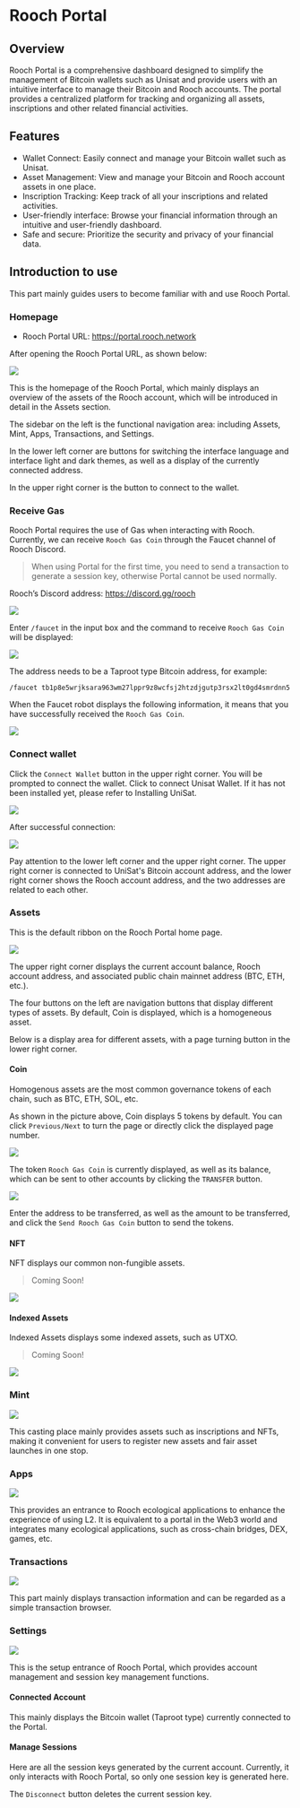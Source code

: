 # Rooch Portal

## Overview

Rooch Portal is a comprehensive dashboard designed to simplify the management of Bitcoin wallets such as Unisat and provide users with an intuitive interface to manage their Bitcoin and Rooch accounts. The portal provides a centralized platform for tracking and organizing all assets, inscriptions and other related financial activities.

## Features

- Wallet Connect: Easily connect and manage your Bitcoin wallet such as Unisat.
- Asset Management: View and manage your Bitcoin and Rooch account assets in one place.
- Inscription Tracking: Keep track of all your inscriptions and related activities.
- User-friendly interface: Browse your financial information through an intuitive and user-friendly dashboard.
- Safe and secure: Prioritize the security and privacy of your financial data.

## Introduction to use

This part mainly guides users to become familiar with and use Rooch Portal.

### Homepage

- Rooch Portal URL: https://portal.rooch.network

After opening the Rooch Portal URL, as shown below:

![](/docs/portal/portal-home.png)

This is the homepage of the Rooch Portal, which mainly displays an overview of the assets of the Rooch account, which will be introduced in detail in the Assets section.

The sidebar on the left is the functional navigation area: including Assets, Mint, Apps, Transactions, and Settings.

In the lower left corner are buttons for switching the interface language and interface light and dark themes, as well as a display of the currently connected address.

In the upper right corner is the button to connect to the wallet.

### Receive Gas

Rooch Portal requires the use of Gas when interacting with Rooch. Currently, we can receive `Rooch Gas Coin` through the Faucet channel of Rooch Discord.

> When using Portal for the first time, you need to send a transaction to generate a session key, otherwise Portal cannot be used normally.

Rooch’s Discord address: https://discord.gg/rooch

![](/docs/portal/discord-gas-channel.png)

Enter `/faucet` in the input box and the command to receive `Rooch Gas Coin` will be displayed:

![](/docs/portal/discord-gas-command.png)

The address needs to be a Taproot type Bitcoin address, for example:

```command
/faucet tb1p8e5wrjksara963wm27lppr9z8wcfsj2htzdjgutp3rsx2lt0gd4smrdnn5
```

When the Faucet robot displays the following information, it means that you have successfully received the `Rooch Gas Coin`.

![](/docs/portal/discord-gas-obtain.png)

### Connect wallet

Click the `Connect Wallet` button in the upper right corner. You will be prompted to connect the wallet. Click to connect Unisat Wallet. If it has not been installed yet, please refer to Installing UniSat.

![](/docs/portal/connect-wallet.png)

After successful connection:

![](/docs/portal/assets.png)

Pay attention to the lower left corner and the upper right corner. The upper right corner is connected to UniSat's Bitcoin account address, and the lower right corner shows the Rooch account address, and the two addresses are related to each other.

### Assets

This is the default ribbon on the Rooch Portal home page.

![](/docs/portal/assets-show-coin.png)

The upper right corner displays the current account balance, Rooch account address, and associated public chain mainnet address (BTC, ETH, etc.).

The four buttons on the left are navigation buttons that display different types of assets. By default, Coin is displayed, which is a homogeneous asset.

Below is a display area for different assets, with a page turning button in the lower right corner.

#### Coin

Homogenous assets are the most common governance tokens of each chain, such as BTC, ETH, SOL, etc.

As shown in the picture above, Coin displays 5 tokens by default. You can click `Previous/Next` to turn the page or directly click the displayed page number.

![](/docs/portal/assets-transfer.png)

The token `Rooch Gas Coin` is currently displayed, as well as its balance, which can be sent to other accounts by clicking the `TRANSFER` button.

![](/docs/portal/transfer-coin.png)

Enter the address to be transferred, as well as the amount to be transferred, and click the `Send Rooch Gas Coin` button to send the tokens.

#### NFT

NFT displays our common non-fungible assets.

> Coming Soon!

![](/docs/portal/assets-nft.png)

#### Indexed Assets

Indexed Assets displays some indexed assets, such as UTXO.

> Coming Soon!

![](/docs/portal/index-assets.png)

### Mint

![](/docs/portal/mint.png)

This casting place mainly provides assets such as inscriptions and NFTs, making it convenient for users to register new assets and fair asset launches in one stop.

### Apps

![](/docs/portal/apps.png)

This provides an entrance to Rooch ecological applications to enhance the experience of using L2. It is equivalent to a portal in the Web3 world and integrates many ecological applications, such as cross-chain bridges, DEX, games, etc.

### Transactions

![](/docs/portal/transactions.png)

This part mainly displays transaction information and can be regarded as a simple transaction browser.

### Settings

![](/docs/portal/settings.png)

This is the setup entrance of Rooch Portal, which provides account management and session key management functions.

#### Connected Account

This mainly displays the Bitcoin wallet (Taproot type) currently connected to the Portal.

#### Manage Sessions

Here are all the session keys generated by the current account. Currently, it only interacts with Rooch Portal, so only one session key is generated here.

The `Disconnect` button deletes the current session key.
